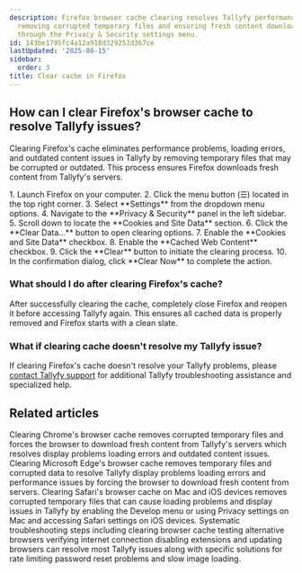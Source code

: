 ```yaml
---
description: Firefox browser cache clearing resolves Tallyfy performance issues by
  removing corrupted temporary files and ensuring fresh content downloads from servers
  through the Privacy & Security settings menu.
id: 143be1795fc4a12a918d329252d367ce
lastUpdated: '2025-08-15'
sidebar:
  order: 3
title: Clear cache in Firefox
---
```



## How can I clear Firefox's browser cache to resolve Tallyfy issues?

Clearing Firefox's cache eliminates performance problems, loading errors, and outdated content issues in Tallyfy by removing temporary files that may be corrupted or outdated. This process ensures Firefox downloads fresh content from Tallyfy's servers.

<Steps>
1. Launch Firefox on your computer.
2. Click the menu button (☰) located in the top right corner.
3. Select **Settings** from the dropdown menu options.
4. Navigate to the **Privacy & Security** panel in the left sidebar.
5. Scroll down to locate the **Cookies and Site Data** section.
6. Click the **Clear Data...** button to open clearing options.
7. Enable the **Cookies and Site Data** checkbox.
8. Enable the **Cached Web Content** checkbox.
9. Click the **Clear** button to initiate the clearing process.
10. In the confirmation dialog, click **Clear Now** to complete the action.
</Steps>

### What should I do after clearing Firefox's cache?

After successfully clearing the cache, completely close Firefox and reopen it before accessing Tallyfy again. This ensures all cached data is properly removed and Firefox starts with a clean slate.


### What if clearing cache doesn't resolve my Tallyfy issue?

If clearing Firefox's cache doesn't resolve your Tallyfy problems, please [contact Tallyfy support](https://tallyfy.com/contact-us/) for additional Tallyfy troubleshooting assistance and specialized help.


## Related articles
<CardGrid>
<LinkTitleCard header="<b>Troubleshooting > Clear cache in Chrome</b>" href="/products/pro/miscellaneous/troubleshooting/clear-cache-chrome/" > Clearing Chrome's browser cache removes corrupted temporary files and forces the browser to download fresh content from Tallyfy's servers which resolves display problems loading errors and outdated content issues. </LinkTitleCard>
<LinkTitleCard header="<b>Troubleshooting > Clear cache in Edge</b>" href="/products/pro/miscellaneous/troubleshooting/clear-cache-edge/" > Clearing Microsoft Edge's browser cache removes temporary files and corrupted data to resolve Tallyfy display problems loading errors and performance issues by forcing the browser to download fresh content from servers. </LinkTitleCard>
<LinkTitleCard header="<b>Troubleshooting > Clear cache in Safari</b>" href="/products/pro/miscellaneous/troubleshooting/clear-cache-safari/" > Clearing Safari's browser cache on Mac and iOS devices removes corrupted temporary files that can cause loading problems and display issues in Tallyfy by enabling the Develop menu or using Privacy settings on Mac and accessing Safari settings on iOS devices. </LinkTitleCard>
<LinkTitleCard header="<b>Miscellaneous > Troubleshooting</b>" href="/products/pro/miscellaneous/troubleshooting/" > Systematic troubleshooting steps including clearing browser cache testing alternative browsers verifying internet connection disabling extensions and updating browsers can resolve most Tallyfy issues along with specific solutions for rate limiting password reset problems and slow image loading. </LinkTitleCard>
</CardGrid>